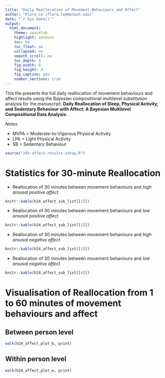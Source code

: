 ```yaml
---
title: "Daily Reallocation of Movement Behaviours and Affect"
author: "Flora Le (flora.le@monash.edu)"
date: "`r Sys.Date()`"
output: 
  html_document:
    theme: spacelab
    highlight: zenburn
    toc: no
    toc_float: no
    collapsed: no
    smooth_scroll: no
    toc_depth: 4
    fig_width: 8
    fig_height: 4
    fig_caption: yes
    number_sections: true
---
```


This file presents the full 
daily reallocation of movement behaviours and affect
results using the
Bayesian compositional multilevel substitution analysis
for the manuscript:
**Daily Reallocation of Sleep, Physical Activity, and Sedentary Behaviour with Affect: A Bayesian Multilevel Compositional Data Analysis**.

*Notes.* 

* MVPA = Moderate-to-Vigorous Physical Activity
* LPA = Light Physical Activity
* SB = Sedentary Behaviour

```r
source("24h-affect-results-setup.R")
```

# Statistics for 30-minute Reallocation

 * Reallocation of 30 minutes between movement behaviours and *high arousal positive affect*
 
```r
knitr::kable(h24_affect_sub_list[[1]])
```

 * Reallocation of 30 minutes between movement behaviours and *low arousal positive affect*
 
```r
knitr::kable(h24_affect_sub_list[[2]])
```

 * Reallocation of 30 minutes between movement behaviours and *high arousal negative affect*
 
```r
knitr::kable(h24_affect_sub_list[[3]])
```

 * Reallocation of 30 minutes between movement behaviours and *low arousal negative affect*
 
```r
knitr::kable(h24_affect_sub_list[[4]])
```

# Visualisation of Reallocation from 1 to 60 minutes of movement behaviours and affect
## Between person level

```r
walk(h24_affect_plot_b, print)
```

## Within person level

```r
walk(h24_affect_plot_w, print)
```
